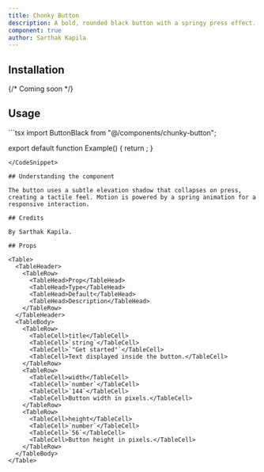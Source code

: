 ```yaml
---
title: Chonky Button
description: A bold, rounded black button with a springy press effect.
component: true
author: Sarthak Kapila
---
```


<ComponentPreview name="chonky-button" />

## Installation

{/* Coming soon */}

## Usage

<CodeSnippet title="Chonky Button Example">
```tsx
import ButtonBlack from "@/components/chunky-button";

export default function Example() {
  return <ButtonBlack title="Get started" width={144} height={56} />;
}
```
</CodeSnippet>

## Understanding the component

The button uses a subtle elevation shadow that collapses on press, creating a tactile feel. Motion is powered by a spring animation for a responsive interaction.

## Credits

By Sarthak Kapila.

## Props

<Table>
  <TableHeader>
    <TableRow>
      <TableHead>Prop</TableHead>
      <TableHead>Type</TableHead>
      <TableHead>Default</TableHead>
      <TableHead>Description</TableHead>
    </TableRow>
  </TableHeader>
  <TableBody>
    <TableRow>
      <TableCell>title</TableCell>
      <TableCell>`string`</TableCell>
      <TableCell>`"Get started"`</TableCell>
      <TableCell>Text displayed inside the button.</TableCell>
    </TableRow>
    <TableRow>
      <TableCell>width</TableCell>
      <TableCell>`number`</TableCell>
      <TableCell>`144`</TableCell>
      <TableCell>Button width in pixels.</TableCell>
    </TableRow>
    <TableRow>
      <TableCell>height</TableCell>
      <TableCell>`number`</TableCell>
      <TableCell>`56`</TableCell>
      <TableCell>Button height in pixels.</TableCell>
    </TableRow>
  </TableBody>
</Table>

